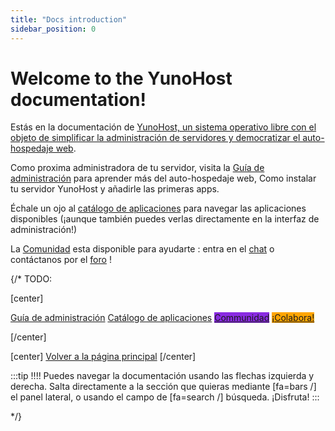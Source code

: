 ```yaml
---
title: "Docs introduction"
sidebar_position: 0
---
```


# Welcome to the YunoHost documentation!

Estás en la documentación de [YunoHost, un sistema operativo libre con el objeto de simplificar la administración de servidores y democratizar el auto-hospedaje web](/admin/overview/what_is_yunohost).

Como proxima administradora de tu servidor, visita la [Guía de administración](/admin) para aprender más del auto-hospedaje web, Como instalar tu servidor YunoHost y añadirle las primeras apps.

Échale un ojo al [catálogo de aplicaciones](https://apps.yunohost.org) para navegar las aplicaciones disponibles (¡aunque también puedes verlas directamente en la interfaz de administración!)

La [Comunidad](/community) esta disponible para ayudarte : entra en el [chat](/community/chat_rooms) o contáctanos por el [foro](/community/forum) !

{/*
TODO:

[center]

<a href="/admindoc" class="btn btn-lg btn-primary inline"><i class="fa fa-cogs"></i> Guía de administración</a>
<a href="/apps" class="btn btn-lg btn-success inline"><i class="fa fa-cubes"></i> Catálogo de aplicaciones</a>
<a href="/community" class="btn btn-lg btn-primary" style="background: blueviolet;border-color: blueviolet;"><i class="fa fa-users"></i> Communidad</a>
<a href="/contribute" style="background: orange; border-color: orange;" class="btn btn-lg btn-error"><i class="fa fa-heart"></i> ¡Colabora!</a>

[/center]

[center]
<a href="https://yunohost.org/" class="btn btn-lg inline"><i class="fa fa-fw fa-arrow-left"></i> Volver a la página principal</a>
[/center]

:::tip
!!!! Puedes navegar la documentación usando las flechas izquierda y derecha. Salta directamente a la sección que quieras mediante [fa=bars /] el panel lateral, o usando el campo de [fa=search /] búsqueda. ¡Disfruta!
:::

*/}
